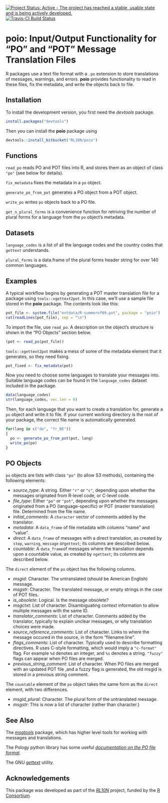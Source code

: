 [![Project Status: Active - The project has reached a stable, usable state and is being actively developed.](http://www.repostatus.org/badges/0.1.0/active.svg)](http://www.repostatus.org/#active)
[![Travis-CI Build Status](https://travis-ci.org/RL10N/poio.svg?branch=master)](https://travis-ci.org/RL10N/poio)

# **poio**: Input/Output Functionality for "PO" and "POT" Message Translation Files

R packages use a text file format with a `.po` extension to store translations of messages, warnings, and errors.  **poio** provides functionality to read in these files, fix the metadata, and write the objects back to file.

## Installation

To install the development version, you first need the *devtools* package.

```r
install.packages("devtools")
```

Then you can install the **poio** package using

```r
devtools::install_bitbucket("RL10N/poio")
```

## Functions

`read_po` reads PO and POT files into R, and stores them as an object of class `"po"` (see below for details).

`fix_metadata` fixes the metadata in a `po` object.

`generate_po_from_pot` generates a PO object from a POT object.

`write_po` writes `po` objects back to a PO file.

`get_n_plural_forms` is a convenience function for retriving the number of plural forms for a language from the `po` object's metadata.

## Datasets

`language_codes` is a list of all the language codes and the country codes that `gettext` understands.

`plural_forms` is a data.frame of the plural forms header string for over 140 common languages. 

## Examples

A typical workflow begins by generating a POT master translation file for a package using `tools::xgettext2pot`.  In this case, we'll use a sample file stored in the **poio** package.  The contents look like this:

```r
pot_file <- system.file("extdata/R-summerof69.pot", package = "poio")
cat(readLines(pot_file), sep = "\n")
```

To import the file, use `read_po`.  A description on the object's structure is shown in the "PO Objects" section below.

```r
(pot <- read_po(pot_file))
```

`tools::xgettext2pot` makes a mess of some of the metadata element that it generates, so they need fixing.

```r
pot_fixed <- fix_metadata(pot)
```

Now you need to choose some languages to translate your messages into.  Suitable language codes can be found in the `language_codes` dataset included in the package.

```r
data(language_codes)
str(language_codes, vec.len = 8)
```

Then, for each language that you want to create a translation for, generate a `po` object and write it to file. If your current working directory is the root of your package, the correct file name is automatically generated.

```r
for(lang in c("de", "fr_BE"))
{
  po <- generate_po_from_pot(pot, lang)
  write_po(po)
}
```

## PO Objects

`po` objects are lists with class `"po"` (to allow S3 methods), containing the following elements:

- *source_type*: A string.  Either `"r"` or `"c"`, depending upon whether the messages originated from R-level code, or C-level code.
- *file_type*: Either `"po"` or `"pot"`, depending upon whether the messages originated from a PO (language-specific) or POT (master translation) file. Determined from the file name.
- *initial_comments*: A `character` vector of comments added by the translator.
- *metadata*: A `data_frame` of file metadata with columns "name" and "value".
- *direct*: A `data_frame` of messages with a direct translation, as created by `stop`,
`warning`, `message` or`gettext`; its columns are described below.
- *countable*: A `data_frame`of messages where the translation depends upon a countable value, as created by `ngettext`; its columns are described below.

The `direct` element of the `po` object has the following columns.

- *msgid*: Character. The untranslated (should be American English) message.
- *msgstr*: Character. The translated message, or empty strings in the case of POT files.
- *is_obsolete*: Logical. Is the message obsolete?
- *msgctxt*: List of character. Disambiguating context information to allow multiple messages with the same ID.
- *translator_comments*: List of character. Comments added by the translator, typically to explain unclear messages, or why translation choices were made.
- *source_reference_comments*: List of character. Links to where the message occured in the source, in the form "filename:line".
- *flags_comments*: List of character. Typically used to describe formatting directives. R uses C-style formatting, which would imply a `"c-format"` flag.  For example `%d` denotes an integer, and `%s` denotes a string. `"fuzzy"` flags can appear when PO files are merged.
- *previous_string_comment*: List of character. When PO files are merged with an updated POT file ,and a fuzzy flag is generated, the old msgid is stored in a previous string comment.

The `countable` element of the `po` object takes the same form as the `direct` element, with two differences.

- *msgid_plural*: Character. The plural form of the untranslated message.
- *msgstr*: This is now a list of character (rather than character.)

## See Also

The [*msgtools*](http://github.com/RL10N/msgtools) package, which has higher level tools for working with messages and translations.

The Pology python library has some useful [*documentation on the PO file format*](http://pology.nedohodnik.net/doc/user/en_US/ch-poformat.html).

The GNU [*gettext*](https://www.gnu.org/software/gettext/manual/html_node/index.html) utility.

## Acknowledgements

This package was developed as part of the [*RL10N*](https://rl10n.github.io) project, funded by the [R Consortium](https://www.r-consortium.org/).

